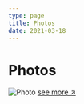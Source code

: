 ```yaml
---
type: page
title: Photos
date: 2021-03-18
---
```


# Photos




<Image
  src="/images/caitlin_timucuan.jpg"
  alt="Photo"
  width={1125}
  height={750}
  priority
  className="next-image"
/>
[see more ↗ ](https://instagram.com/neotenites)
